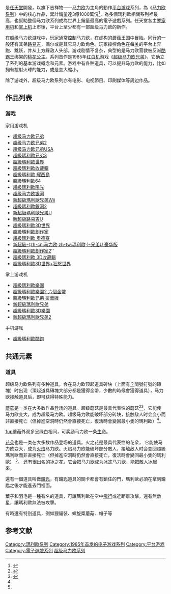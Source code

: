 {{Dablink|“超级马里奥”、“-{zh-cn:超級瑪利歐;zh-hk:超级马力欧;}-”、“超級瑪利奥”和类似的标题重定向至此，关于1985年发行的系列首作，请参见“[[超级马力欧兄弟|-{zh-cn:超级马力欧兄弟;zh-tw:超級瑪利歐兄弟;zh-hk:超級瑪利歐兄弟;}-]]”。}}

{{NoteTA
| G1=Games
| G2=Nintendo
}}
{{Infobox video game series
| title = 超级马力欧系列
| japanese = スーパーマリオ
| english = Super Mario
| image =Mario Series Logo.svg.png
| caption =超級瑪利歐的標誌
| platforms = {{collapsible list|
| [[红白机|红白机]]
| [[FC磁碟機|FC磁碟機]]
| {{en-link|PlayChoice-10}}
| [[街機|街機]]
| [[PC-8801|PC-8801]]
| [[Sharp_X1|Sharp X1]]
| [[Game_&_Watch|Game & Watch]]
| [[Game_Boy|Game Boy]]
| [[超级任天堂|超级任天堂]]
| [[任天堂64|任天堂64]]
| [[Game_Boy_Color|Game Boy Color]]
| [[Game_Boy_Advance|Game Boy Advance]]
| [[任天堂GameCube|任天堂GameCube]]
| [[任天堂DS|任天堂DS]]
| [[Wii|Wii]]
| [[任天堂3DS|任天堂3DS]]
| [[Wii_U|Wii U]]
| [[iOS|iOS]]
| [[Android|Android]]
| [[任天堂Switch|任天堂Switch]]
}}
| platform of origin = 红白机
| developer = [[任天堂情报开发本部|任天堂情报开发本部]]<small>（1985－2015）</small><br/>[[任天堂企劃製作本部|任天堂企劃製作本部]]<small>（2015－）</small>
| publisher = [[任天堂|任天堂]]
| genre = [[平台游戏|平台]]
| creator = [[宫本茂|宫本茂]]
| artist = {{spml|[[小田部羊一|小田部羊一]]|中植茂久}}
| writer =
| composer = {{spml|[[近藤浩治|近藤浩治]]|{{tsl|ja|横田真人 (作曲家)|横田真人}}}}
| first release version = [[超级马力欧兄弟|超级马力欧兄弟]]
| first release date = 1985年9月13日
| latest release version = [[超級瑪利歐3D世界+狂怒世界|超級瑪利歐3D世界+狂怒世界]]
| latest release date = 2021年2月12日
| spinoffs = {{lj|超級瑪利歐樂園系列|マリオランド}}<br />[[瑪利歐醫生|瑪利歐醫生]]系列<br />[[瑪利歐賽車系列|瑪利歐賽車系列]]<br />[[马里奥体育游戏列表|瑪利歐體育遊戲系列]]<br />[[马里奥角色扮演游戏列表|瑪利歐角色扮演遊戲系列]]<br />[[瑪利歐派對系列|瑪利歐派對系列]]
}}

{{vgsname|超级马力欧系列|ja=スーパーマリオ|en=Super Mario|tw=超級瑪利歐|cn=超级马力欧|old-cn=超级马里奥|old-hk=超級瑪利奥|hk=tw}}是[[任天堂|任天堂]]開發，以旗下吉祥物——[[马力欧_(角色)|马力欧]]为主角的動作[[平台游戏|平台游戏]]系列，為《[[马力欧系列|马力欧系列]]》中的核心作品，累計銷量達3億1000萬份<ref>{{Cite web |url=https://www.nintendo.com/whatsnew/detail/vy8mvC_LJPHnlpBFTR5w-BYV1FP_m7hN |title=存档副本 |access-date=2019-01-05 |archive-url=https://web.archive.org/web/20190404200048/https://www.nintendo.com/whatsnew/detail/vy8mvC_LJPHnlpBFTR5w-BYV1FP_m7hN |archive-date=2019-04-04 |dead-url=yes }}</ref>，為多個瑪利歐相關系列裡最高，也幫助整個马力欧系列成為世界上銷量最高的電子遊戲系列。任天堂各主要[[家用游戏机|家用机]]和[[掌上游戏机|掌上机]]上市後，平台上至少都有一部超级马力欧的新作。

在超级马力欧游戏中，玩家通常[[玩家角色|控制]]马力欧，在虚构的蘑菇王国中冒险。同行的一般还有其弟[[路易吉|路易吉]]，偶尔或是其它马力欧角色。玩家操控角色在每[[关卡_(电子游戏)|关]]的平台上奔跑、跳跃，并从上方踩敌人头部。游戏剧情不复杂，典型的是马力欧营救被反派[[酷霸王|酷霸王]]绑架的[[桃花公主|桃花公主]]。系列首作是1985年[[红白机|红白机]]游戏《[[超级马力欧兄弟|超级马力欧兄弟]]》，它确立了系列的基本游戏概念和元素。游戏中有各种道具，可以提升马力欧的能力，比如拥有投射火球的能力，或是变大缩小。

除了游戏外，超级马力欧系列亦有电影、电视節目、印刷媒体等周边作品。

== 作品列表 ==
{{VG timeline
| range1 = 1985 -
| range1_color = #E22 #FBB
| 1985 = [[超級瑪利歐兄弟|超級瑪利歐兄弟]]
| 1986 = [[超級瑪利歐兄弟2|超級瑪利歐兄弟2]] 
| 1988a = [[超級瑪利歐兄弟USA|超級瑪利歐兄弟USA]]
| 1988b = [[超級瑪利歐兄弟3|超級瑪利歐兄弟3]]
| 1989 = [[超級瑪利歐樂園|超級瑪利歐樂園]]
| 1990 = [[超級瑪利歐世界|超級瑪利歐世界]]
| 1992 = [[超級瑪利歐樂園2_六個金幣|超級瑪利歐樂園2 六個金幣]]
| 1993 = [[超级马里奥合辑|超級瑪利歐收藏輯]] 
| 1995 = [[超级马力欧_耀西岛|超級瑪利歐 耀西島]]
| 1996 = [[超級瑪利歐64|超級瑪利歐64]]
| 1999 = [[超級瑪利歐兄弟_豪華版|超級瑪利歐兄弟 豪華版]]
| 2002 = [[超級瑪利歐陽光|超級瑪利歐陽光]]
| 2004 = [[超級瑪利歐64DS|超級瑪利歐64DS]]
| 2006 = [[新超級瑪利歐兄弟|新超級瑪利歐兄弟]]
| 2007 = [[超級瑪利歐銀河|超級瑪利歐銀河]]
| 2009 = [[新超級瑪利歐兄弟Wii|新超級瑪利歐兄弟Wii]]
| 2010 = [[超級瑪利歐銀河2|超級瑪利歐銀河2]]
| 2011 = [[超級瑪利歐3D樂園|超級瑪利歐3D樂園]]
| 2012a = [[新超級瑪利歐兄弟2|新超級瑪利歐兄弟2]]
| 2012b = [[新超级马里奥兄弟U|新超級瑪利歐兄弟U]]
| 2013a = [[新超級路易吉U|新超級路易吉U]]
| 2013b = [[超級瑪利歐3D世界|超級瑪利歐3D世界]]
| 2015 = [[超級瑪利歐創作家|超級瑪利歐創作家]]
| 2016 = [[超級瑪利歐酷跑|超級瑪利歐酷跑]]
| 2017 = [[超級瑪利歐_奧德賽|超級瑪利歐 奧德賽]]
| 2019a = [[新超级马里奥兄弟U#新_超級瑪利歐兄弟U_豪華版|新超級-{zh-cn:马力欧;zh-tw:瑪利歐;}-兄弟U 豪華版]]
| 2019b = [[超級瑪利歐創作家2|超級瑪利歐創作家2]]
| 2020  = [[超級瑪利歐_3D收藏輯|超級瑪利歐 3D收藏輯]]
| 2021 = [[超級瑪利歐3D世界+狂怒世界|超級瑪利歐3D世界+狂怒世界]]
}}
=== 游戏 ===

; 家用游戏机
* [[超级马力欧兄弟|超级马力欧兄弟]]
* [[超级马力欧兄弟2|超级马力欧兄弟2]]
* [[超级马力欧兄弟USA|超级马力欧兄弟USA]]
* [[超級瑪利歐兄弟3|超級瑪利歐兄弟3]]
* [[超級瑪利歐世界|超級瑪利歐世界]]
* [[超级马里奥合辑|超級瑪利歐收藏輯]]
* [[超级马力欧_耀西岛|超級瑪利歐 耀西島]]
* [[超級瑪利歐64|超級瑪利歐64]]
* [[超級瑪利歐陽光|超級瑪利歐陽光]]
* [[超级马力欧银河|超级马力欧银河]]
* [[新超級瑪利歐兄弟Wii|新超級瑪利歐兄弟Wii]]
* [[超級瑪利歐銀河2|超級瑪利歐銀河2]]
* [[新超級瑪利歐兄弟U|新超級瑪利歐兄弟U]]
* [[新超級路易吉U|新超級路易吉U]]
* [[超級瑪利歐3D世界|超級瑪利歐3D世界]]
* [[超級瑪利歐創作家|超級瑪利歐創作家]]
* [[超級瑪利歐_奥德赛|超級瑪利歐 奥德赛]]
* [[新超级马里奥兄弟U#新_超級瑪利歐兄弟U_豪華版|新超級-{zh-cn:马力欧;zh-tw:瑪利歐;}-兄弟U 豪华版]]
* [[超級瑪利歐創作家2|超級瑪利歐創作家2]]''
* [[超級瑪利歐_3D收藏輯|超級瑪利歐 3D收藏輯]]
* [[超級瑪利歐3D世界+狂怒世界|超級瑪利歐3D世界+狂怒世界]]

; 掌上游戏机
* [[超級瑪利歐樂園|超級瑪利歐樂園]]
* [[超級瑪利歐樂園2_六個金幣|超級瑪利歐樂園2 六個金幣]]
* [[超級瑪利歐兄弟_豪華版|超級瑪利歐兄弟 豪華版]]
* [[新超級瑪利歐兄弟|新超級瑪利歐兄弟]]
* [[超級瑪利歐3D樂園|超級瑪利歐3D樂園]]
* [[新超級瑪利歐兄弟2|新超級瑪利歐兄弟2]]

; 手机游戏
* [[超級瑪利歐酷跑|超級瑪利歐酷跑]]

== 共通元素 ==

=== 道具 ===

超级马力欧系列有多种道具，会在马力欧顶起道具砖块（上面有[[？|？]]問號符號的磚塊）时出现（頂起道具磚塊大部分都是獲得金幣，少數的時候會獲得道具），马力欧接触道具后，即可获得特殊能力。

[[蘑菇|蘑菇]]是一类在大多数作品登场的道具。超级蘑菇是最具代表性的蘑菇<ref name="SuperMushroom">{{cite web|url=http://www.ugo.com/a/top11-videogame-powerups/?cur=supermushroom |title=The Top 11 Video Game Powerups |publisher=[[UGO_Networks|UGO Networks]] |url-status=dead |archive-url=https://web.archive.org/web/20081028230817/http://www.ugo.com/a/top11-videogame-powerups/?cur=supermushroom |archive-date=October 28, 2008 }}</ref><ref name="amanita">{{cite journal |author=Li, C. |author2=Oberlies, N. H. |date=December 2005 |title=The most widely recognized mushroom: chemistry of the genus ''Amanita'' |journal=Life Sciences |volume=78 |issue=5 |pages=532–38 |pmid=16203016 |doi=10.1016/j.lfs.2005.09.003 |quote=Idealized representations of this species permeate popular culture. A. muscaria can be found as a major obstacle in video games (e.g., the Smurfs and Super Mario Bros., respectively) |url=http://libres.uncg.edu/ir/uncg/f/N_Oberlies_Most_2005.pdf |access-date=2020-07-04 |archive-date=2020-08-06 |archive-url=https://web.archive.org/web/20200806123833/http://libres.uncg.edu/ir/uncg/f/N_Oberlies_Most_2005.pdf |dead-url=no }}</ref>，它能使马力欧变大，成为超级马力欧。超级马力欧能破坏部分砖块，接触敌人时会变小而非直接死亡（但掉進空洞時仍然會直接死亡，復活時會變回最小隻的瑪利歐）<ref name="SuperMushroom" />。

[[1UP|1up]]蘑菇外观多呈绿白相间，可奖励马力欧一条[[生命_(游戏)|生命]]。

[[花朵|花朵]]也是一类在大多数作品登场的道具。火之花是最具代表性的花朵，
它能使马力欧变大，成为[[火焰|火焰]]马力欧。火焰马力欧能破坏部分敵人，接触敌人时会变回超級瑪利歐而非直接死亡（但掉進空洞時仍然會直接死亡，復活時會變回最小隻的瑪利歐） <ref name="Fireflower" />。
还有很出名的冰之花，它会把马力欧成为[[冰冻|冰冻]]马力欧，能把敵人冰起來。

還有一個道具叫做[[鑰匙|鑰匙]]，有鑰匙道具的關卡都會有鎖住的門，瑪利歐必須在拿到鑰匙之後才能進去門裡面。

葉子和羽毛是一種有名的道具，可讓瑪利歐在空中[[飛行|飛行]]或近距離攻擊。還有無敵星，讓瑪利歐無法被攻擊。

有時還有特別道具，例如狸貓裝、螺旋槳蘑菇、帽子等

== 参考文献 ==
{{reflist}}

{{瑪利歐系列|state=expanded}}
{{任天堂游戏系列}}

{{Portal bar|马力欧系列|任天堂|电子游戏}}

{{DEFAULTSORT:Super Mario Bros.}}
[[Category:瑪利歐系列|Category:瑪利歐系列]]
[[Category:1985年首发的电子游戏系列|Category:1985年首发的电子游戏系列]]
[[Category:平台游戏|Category:平台游戏]]
[[Category:電子遊戲系列|Category:電子遊戲系列]]
[[Category:超级马力欧系列|]]